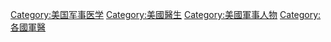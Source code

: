 [[Category:美国军事医学|Category:美国军事医学]]
[[Category:美國醫生|Category:美國醫生]]
[[Category:美國軍事人物|Category:美國軍事人物]]
[[Category:各國軍醫|Category:各國軍醫]]